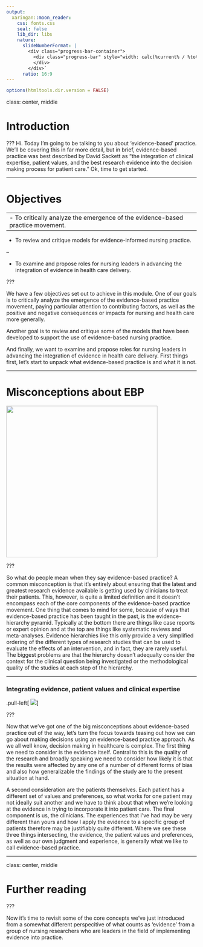 ```yaml
---
output:
  xaringan::moon_reader:
    css: fonts.css
    seal: false
    lib_dir: libs
    nature:
      slideNumberFormat: |
        <div class="progress-bar-container">
          <div class="progress-bar" style="width: calc(%current% / %total% * 100%);">
          </div>
        </div>`
      ratio: 16:9
---
```


```r
options(htmltools.dir.version = FALSE)
```

class:  center, middle

# Introduction

???
Hi. Today I'm going to be talking to you about 'evidence-based' practice.  We'll be covering this in far more detail, but in brief, evidence-based practice was best described by David Sackett as "the integration of clinical expertise, patient values, and the best research evidence into the decision making process for patient care." Ok, time to get started.

---

# Objectives

--
- To critically analyze the emergence of the evidence-based practice movement.
--

- To review and critique models for evidence-informed nursing practice.

--

- To examine and propose roles for nursing leaders in advancing the <br> integration of evidence in health care delivery.

???

We have a few objectives set out to achieve in this module. One of our goals is to critically analyze the emergence of the evidence-based practice movement, paying particular attention to contributing factors, as well as the positive and negative consequences or impacts for nursing and health care more generally.

Another goal is to review and critique some of the models that have been developed to support the use of evidence-based nursing practice.

And finally, we want to examine and propose roles for nursing leaders in advancing the integration of evidence in health care delivery. First things first, let's start to unpack what evidence-based practice is and what it is not. 

---

# Misconceptions about EBP


<img src="https://aconway.dev/images/Evidence_Hierarchy.png" height="400px" width="400px">

???

So what do people mean when they say evidence-based practice? A common misconception is that it’s entirely about ensuring that the latest and greatest research evidence available is getting used by clinicians to treat their patients. This, however, is quite a limited definition and it doesn’t encompass each of the core components of the evidence-based practice movement. One thing that comes to mind for some, because of ways that evidence-based practice has been taught in the past, is the evidence-hierarchy pyramid. Typically at the bottom there are things like case reports or expert opinion and at the top are things like systematic reviews and meta-analyses. Evidence hierarchies like this only provide a very simplified ordering of the different types of research studies that can be used to evaluate the effects of an intervention, and in fact, they are rarely useful. The biggest problems are that the hierarchy doesn't adequalty consider the context for the clinical question being investigated or the methodological quality of the studies at each step of the hierarchy. 

---

### Integrating evidence, patient values and clinical expertise 

.pull-left[
<img src="https://aconway.dev/images/EBP.png"/>
]

???

Now that we've got one of the big misconceptions about evidence-based practice out of the way, let's turn the focus towards teasing out how we can go about making decisions using an evidence-based practice approach. As we all well know, decision making in healthcare is complex. The first thing we need to consider is the evidence itself. Central to this is the quality of the research and broadly speaking we need to consider how likely it is that the results were affected by any one of a number of different forms of bias and also how generalizable the findings of the study are to the present situation at hand. 

A second consideration are the patients themselves.  Each patient has a different set of values and preferences, so what works for one patient may not ideally suit another and we have to think about that when we're looking at the evidence in trying to incorporate it into patient care. The final component is us, the clinicians. The experiences that I've had may be very different than yours and how I apply the evidence to a specific group of patients therefore may be justifiably quite different. Where we see these three things intersecting, the evidence, the patient values and preferences, as well as our own judgment and experience, is generally what we like to call evidence-based practice.


---

class: center, middle

# Further reading

???

Now it's time to revisit some of the core concepts we've just introduced from a somewhat different perspecitive of what counts as 'evidence' from a group of nursing researchers who are leaders in the field of implementing evidence into practice. 

